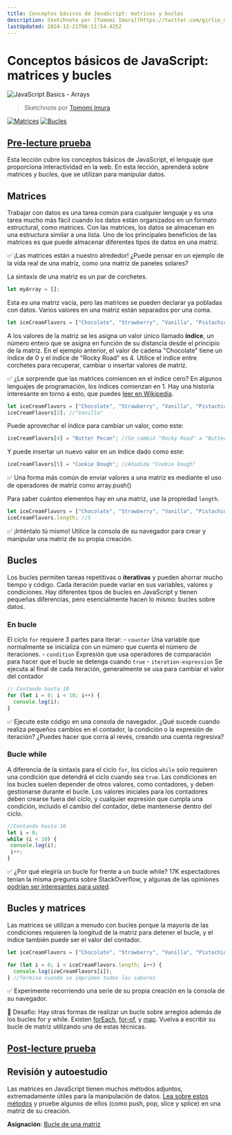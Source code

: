 ```yaml
---
title: Conceptos básicos de JavaScript: matrices y bucles
description: Sketchnote por [Tomomi Imura](https://twitter.com/girlie_mac)
lastUpdated: 2024-12-21T06:11:54.425Z
---
```


# Conceptos básicos de JavaScript: matrices y bucles

![JavaScript Basics - Arrays](/sketchnotes/webdev101-js-arrays.png)
> Sketchnote por [Tomomi Imura](https://twitter.com/girlie_mac)


[![Matrices](https://img.youtube.com/vi/4o64A0IewZ4/0.jpg)](https://youtube.com/watch?v=4o64A0IewZ4 "Matrices")
[![Bucles](https://img.youtube.com/vi/9mDkAALcX9o/0.jpg)](https://www.youtube.com/watch?v=9mDkAALcX9o "Bucles")

## [Pre-lecture prueba](https://ashy-river-0debb7803.1.azurestaticapps.net/quiz/13)

Esta lección cubre los conceptos básicos de JavaScript, el lenguaje que proporciona interactividad en la web. En esta lección, aprenderá sobre matrices y bucles, que se utilizan para manipular datos.

## Matrices

Trabajar con datos es una tarea común para cualquier lenguaje y es una tarea mucho más fácil cuando los datos están organizados en un formato estructural, como matrices. Con las matrices, los datos se almacenan en una estructura similar a una lista. Uno de los principales beneficios de las matrices es que puede almacenar diferentes tipos de datos en una matriz.

✅ ¡Las matrices están a nuestro alrededor! ¿Puede pensar en un ejemplo de la vida real de una matriz, como una matriz de paneles solares?

La sintaxis de una matriz es un par de corchetes.

```javascript
let myArray = [];
```

Esta es una matriz vacía, pero las matrices se pueden declarar ya pobladas con datos. Varios valores en una matriz están separados por una coma.

```javascript
let iceCreamFlavors = ["Chocolate", "Strawberry", "Vanilla", "Pistachio", "Rocky Road"];
```

A los valores de la matriz se les asigna un valor único llamado **índice**, un número entero que se asigna en función de su distancia desde el principio de la matriz. En el ejemplo anterior, el valor de cadena "Chocolate" tiene un índice de 0 y el índice de "Rocky Road" es 4. Utilice el índice entre corchetes para recuperar, cambiar o insertar valores de matriz.

✅ ¿Le sorprende que las matrices comiencen en el índice cero? En algunos lenguajes de programación, los índices comienzan en 1. Hay una historia interesante en torno a esto, que puedes [leer en Wikipedia](https://en.wikipedia.org/wiki/Zero-based_numbering).

```javascript
let iceCreamFlavors = ["Chocolate", "Strawberry", "Vanilla", "Pistachio", "Rocky Road"];
iceCreamFlavors[2]; //"Vanilla"
```

Puede aprovechar el índice para cambiar un valor, como este:

```javascript
iceCreamFlavors[4] = "Butter Pecan"; //Se cambió "Rocky Road" a "Butter Pecan"
```

Y puede insertar un nuevo valor en un índice dado como este:

```javascript
iceCreamFlavors[5] = "Cookie Dough"; //Añadida "Cookie Dough"
```

✅ Una forma más común de enviar valores a una matriz es mediante el uso de operadores de matriz como array.push()

Para saber cuántos elementos hay en una matriz, use la propiedad `length`.

```javascript
let iceCreamFlavors = ["Chocolate", "Strawberry", "Vanilla", "Pistachio", "Rocky Road"];
iceCreamFlavors.length; //5
```

✅ ¡Inténtalo tú mismo! Utilice la consola de su navegador para crear y manipular una matriz de su propia creación.

## Bucles

Los bucles permiten tareas repetitivas o **iterativas** y pueden ahorrar mucho tiempo y código. Cada iteración puede variar en sus variables, valores y condiciones. Hay diferentes tipos de bucles en JavaScript y tienen pequeñas diferencias, pero esencialmente hacen lo mismo: bucles sobre datos.

### En bucle

El ciclo `for` requiere 3 partes para iterar:
     - `counter` Una variable que normalmente se inicializa con un número que cuenta el número de iteraciones.
     - `condition` Expresión que usa operadores de comparación para hacer que el bucle se detenga cuando `true`
     - `iteration-expression` Se ejecuta al final de cada iteración, generalmente se usa para cambiar el valor del contador

  
```javascript
// Contando hasta 10
for (let i = 0; i < 10; i++) {
  console.log(i);
}
```

✅ Ejecute este código en una consola de navegador. ¿Qué sucede cuando realiza pequeños cambios en el contador, la condición o la expresión de iteración? ¿Puedes hacer que corra al revés, creando una cuenta regresiva?

### Bucle while

A diferencia de la sintaxis para el ciclo `for`, los ciclos `while` solo requieren una condición que detendrá el ciclo cuando sea `true`. Las condiciones en los bucles suelen depender de otros valores, como contadores, y deben gestionarse durante el bucle. Los valores iniciales para los contadores deben crearse fuera del ciclo, y cualquier expresión que cumpla una condición, incluido el cambio del contador, debe mantenerse dentro del ciclo.

```javascript
//Contando hasta 10
let i = 0;
while (i < 10) {
 console.log(i);
 i++;
}
```

✅ ¿Por qué elegiría un bucle for frente a un bucle while? 17K espectadores tenían la misma pregunta sobre StackOverflow, y algunas de las opiniones [podrían ser interesantes para usted](https://stackoverflow.com/questions/39969145/while-loops-vs-for-loops-in-javascript).

## Bucles y matrices

Las matrices se utilizan a menudo con bucles porque la mayoría de las condiciones requieren la longitud de la matriz para detener el bucle, y el índice también puede ser el valor del contador.

```javascript
let iceCreamFlavors = ["Chocolate", "Strawberry", "Vanilla", "Pistachio", "Rocky Road"];

for (let i = 0; i < iceCreamFlavors.length; i++) {
  console.log(iceCreamFlavors[i]);
} //Termina cuando se imprimen todos los sabores
```

✅ Experimente recorriendo una serie de su propia creación en la consola de su navegador.

🚀 Desafío: Hay otras formas de realizar un bucle sobre arreglos además de los bucles for y while. Existen [forEach](https://developer.mozilla.org/docs/Web/JavaScript/Reference/Global_Objects/Array/forEach), [for-of](https://developer.mozilla.org/docs/Web/JavaScript/Reference/Statements/for...of), y [map](https://developer.mozilla.org/docs/Web/JavaScript/Reference/Global_Objects/Array/map). Vuelva a escribir su bucle de matriz utilizando una de estas técnicas.

## [Post-lecture prueba](https://ashy-river-0debb7803.1.azurestaticapps.net/quiz/14)

## Revisión y autoestudio

Las matrices en JavaScript tienen muchos métodos adjuntos, extremadamente útiles para la manipulación de datos. [Lea sobre estos métodos](https://developer.mozilla.org/docs/Web/JavaScript/Reference/Global_Objects/Array) y pruebe algunos de ellos (como push, pop, slice y splice) en una matriz de su creación.

**Asignación**: [Bucle de una matriz](assignment.es.md)

